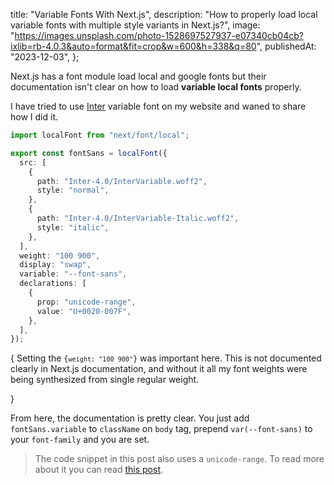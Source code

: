   title: "Variable Fonts With Next.js",
  description:
    "How to properly load local variable fonts with multiple style variants in Next.js?",
  image:
    "https://images.unsplash.com/photo-1528697527937-e07340cb04cb?ixlib=rb-4.0.3&auto=format&fit=crop&w=600&h=338&q=80",
  publishedAt: "2023-12-03",
};

Next.js has a font module load local and google fonts but their documentation isn't clear on how to load **variable local fonts** properly.

I have tried to use [Inter](https://rsms.me/inter) variable font on my website and waned to share how I did it.

```ts showLineNumbers {14} title="font.ts"
import localFont from "next/font/local";

export const fontSans = localFont({
  src: [
    {
      path: "Inter-4.0/InterVariable.woff2",
      style: "normal",
    },
    {
      path: "Inter-4.0/InterVariable-Italic.woff2",
      style: "italic",
    },
  ],
  weight: "100 900",
  display: "swap",
  variable: "--font-sans",
  declarations: [
    {
      prop: "unicode-range",
      value: "U+0020-007F",
    },
  ],
});
```

{<Callout>
Setting the <code>{`weight: "100 900"`}</code> was important here. This is
not documented clearly in Next.js documentation, and without it all my
font weights were being synthesized from single regular weight.

</Callout>}

From here, the documentation is pretty clear. You just add `fontSans.variable` to `className` on `body` tag, prepend `var(--font-sans)` to your `font-family` and you are set.

> The code snippet in this post also uses a `unicode-range`. To read more about it you can read [this post](/blog/subsetting-fonts).
